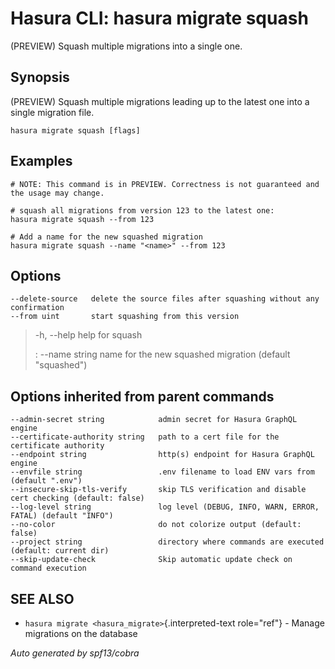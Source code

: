 
Hasura CLI: hasura migrate squash
=================================

(PREVIEW) Squash multiple migrations into a single one.

Synopsis
--------

(PREVIEW) Squash multiple migrations leading up to the latest one into a
single migration file.

    hasura migrate squash [flags]

Examples
--------

    # NOTE: This command is in PREVIEW. Correctness is not guaranteed and the usage may change.

    # squash all migrations from version 123 to the latest one:
    hasura migrate squash --from 123

    # Add a name for the new squashed migration
    hasura migrate squash --name "<name>" --from 123

Options
-------

    --delete-source   delete the source files after squashing without any confirmation
    --from uint       start squashing from this version

> -h, \--help help for squash
>
> :   \--name string name for the new squashed migration (default
>     \"squashed\")
>
Options inherited from parent commands
--------------------------------------

    --admin-secret string            admin secret for Hasura GraphQL engine
    --certificate-authority string   path to a cert file for the certificate authority
    --endpoint string                http(s) endpoint for Hasura GraphQL engine
    --envfile string                 .env filename to load ENV vars from (default ".env")
    --insecure-skip-tls-verify       skip TLS verification and disable cert checking (default: false)
    --log-level string               log level (DEBUG, INFO, WARN, ERROR, FATAL) (default "INFO")
    --no-color                       do not colorize output (default: false)
    --project string                 directory where commands are executed (default: current dir)
    --skip-update-check              Skip automatic update check on command execution

SEE ALSO
--------

-   `hasura migrate <hasura_migrate>`{.interpreted-text role="ref"} -
    Manage migrations on the database

*Auto generated by spf13/cobra*
